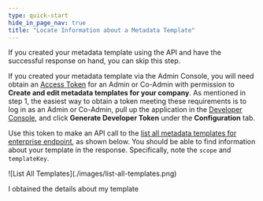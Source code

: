 ```yaml
---
type: quick-start
hide_in_page_nav: true
title: "Locate Information about a Metadata Template"
---
```

<Message warning>
  If you created your metadata template using the API and have the successful
  response on hand, you can skip this step.
</Message>

If you created your metadata template via the Admin Console, you will need
obtain an [Access Token][at] for an Admin or Co-Admin with permission to
**Create and edit metadata templates for your company**. As mentioned in
step 1, the easiest way to obtain a token meeting these requirements is to log
in as an Admin or Co-Admin, pull up the application in the
[Developer Console][dc], and click **Generate Developer Token** under the
**Configuration** tab.

Use this token to make an API call to the
[list all metadata templates for enterprise endpoint][metadata-list], as shown
below. You should be able to find information about your template in the
response. Specifically, note the `scope` and `templateKey`.

<ImageFrame center>
    ![List All Templates](./images/list-all-templates.png)
</ImageFrame>

<Next>I obtained the details about my template</Next>

[at]: g://authentication/tokens
[dc]: https://account.box.com/developers/console
[metadata-list]: e://get-metadata-templates-enterprise/